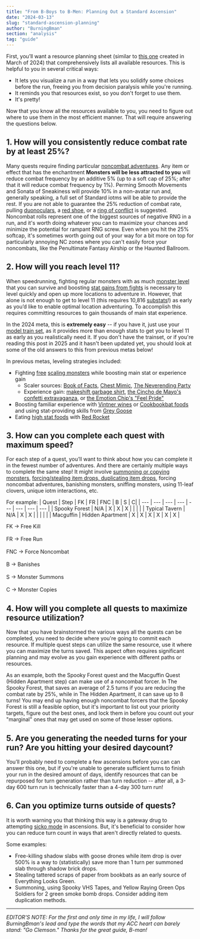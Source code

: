 ```yaml
---
title: "From B-Boys to B-Men: Planning Out a Standard Ascension"
date: "2024-03-13"
slug: "standard-ascension-planning"
author: "BurningBman"
section: "analysis"
tag: "guide"
---
```


First, you’ll want a resource planning sheet (similar to [this one](https://docs.google.com/spreadsheets/d/10hqe7_QHIZiFeS5z2yIVTxOw4hEQd78C2BK5gysl-2Q/edit#gid=465011855) created in March of 2024) that comprehensively lists all available resources. This is helpful to you in several critical ways:

- It lets you visualize a run in a way that lets you solidify some choices before the run, freeing you from decision paralysis while you're running.
- It reminds you that resources exist, so you don't forget to use them.
- It's pretty! 

Now that you know all the resources available to you, you need to figure out where to use them in the most efficient manner. That will require answering the questions below.

## 1. How will you consistently reduce combat rate by at least 25%?

Many quests require finding particular [noncombat adventures](https://kol.coldfront.net/thekolwiki/index.php/Combat_Frequency). Any item or effect that has the enchantment **Monsters will be less attracted to you** will reduce combat frequency by an additive 5% (up to a soft cap of 25%; after that it will reduce combat frequency by 1%). Perming Smooth Movements and Sonata of Sneakiness will provide 10% in a non-avatar run and, generally speaking, a full set of Standard iotms will be able to provide the rest. If you are not able to guarantee the 25% reduction of combat rate, pulling [duonoculars](https://kol.coldfront.net/thekolwiki/index.php/Duonoculars), a [red shoe](https://kol.coldfront.net/thekolwiki/index.php/Red_shoe), or a [ring of conflict](https://kol.coldfront.net/thekolwiki/index.php/Ring_of_conflict) is suggested. Noncombat rolls represent one of the biggest sources of negative RNG in a run, and it's worth doing whatever you can to maximize your chances and minimize the potential for rampant RNG screw. Even when you hit the 25% softcap, it's sometimes worth going out of your way for a bit more on top for particularly annoying NC zones where you can't easily force your noncombats, like the Penultimate Fantasy Airship or the Haunted Ballroom.

## 2. How will you reach level 11?

When speedrunning, fighting regular monsters with as much [monster level](https://kol.coldfront.net/thekolwiki/index.php/Monster_Level) that you can survive and boosting [stat gains from fights](https://kol.coldfront.net/thekolwiki/index.php/Stat_Gains_from_Fights) is necessary to level quickly and open up more locations to adventure in. However, that alone is not enough to get to level 11 (this requires 10,816 [substats](https://kol.coldfront.net/thekolwiki/index.php/Advancement)!) as early as you’d like to enable optimal location adventuring. To accomplish this requires committing resources to gain thousands of main stat experience.

In the 2024 meta, this is **extremely easy** -- if you have it, just use your [model train set](https://kol.coldfront.net/thekolwiki/index.php/Model_Train_Set), as it provides more than enough stats to get you to level 11 as early as you realistically need it. If you don't have the trainset, or if you're reading this post in 2025 and it hasn't been updated yet, you should look at some of the old answers to this from previous metas below!

In previous metas, leveling strategies included:

- Fighting [free](https://kol.coldfront.net/thekolwiki/index.php/Free_fights) [scaling monsters](https://kol.coldfront.net/thekolwiki/index.php/Special_Monsters) while boosting main stat or experience gain
	- Scaler sources: [Book of Facts](https://kol.coldfront.net/thekolwiki/index.php/Recall_Facts:_Monster_Habitats), [Chest Mimic](https://kol.coldfront.net/thekolwiki/index.php/Chest_Mimic), [The Neverending Party](https://kol.coldfront.net/thekolwiki/index.php/The_Neverending_Party)
	- Experience gain: [makeshift garbage shirt](https://kol.coldfront.net/thekolwiki/index.php/Makeshift_garbage_shirt), [the Cincho de Mayo's confetti extravaganza](https://kol.coldfront.net/thekolwiki/index.php/Cincho_de_Mayo), or [the Emotion Chip's "Feel Pride"](https://kol.coldfront.net/thekolwiki/index.php/Emotion_chip)
- Boosting familiar experience with [Vintner wines](https://kol.coldfront.net/thekolwiki/index.php/1950_Vampire_Vintner_wine) or [Cookbookbat foods](https://kol.coldfront.net/thekolwiki/index.php/Roasted_vegetable_focaccia) and using stat-providing skills from [Grey Goose](https://kol.coldfront.net/thekolwiki/index.php/Grey_Goose)
- Eating [high stat foods](https://kol.coldfront.net/thekolwiki/index.php/Guilty_sprout) with [Red Rocket](https://kol.coldfront.net/thekolwiki/index.php/Red_rocket)

## 3. How can you complete each quest with maximum speed?
For each step of a quest, you’ll want to think about how you can complete it in the fewest number of adventures. And there are certainly multiple ways to complete the same step! It might involve [summoning or copying monsters](https://www.loathers.net/analysis/faxes-and-summons/), [forcing/stealing item drops, duplicating item drops](https://docs.google.com/spreadsheets/d/1DX75n02AVJsmo_hzCV7KGEqw8-7NmNP7IugLEZNWBZA/edit#gid=0), forcing noncombat adventures, banishing monsters, sniffing monsters, using 11-leaf clovers, unique iotm interactions, etc.

For example:
| Quest | Step | FK | FR | FNC | B | S | C| 
| --- | --- | --- | --- | --- | --- | --- | --- |
| Spooky Forest | N/A | X | X | X | | | |
| Typical Tavern | N/A | X | X | | | | |
| Macguffin | Hidden Apartment | X | X | X | X | X | X |

FK → Free Kill<br></br>
FR → Free Run<br></br>
FNC → Force Noncombat<br></br>
B → Banishes<br></br>
S → Monster Summons<br></br>
C → Monster Copies

## 4. How will you complete all quests to maximize resource utilization?

Now that you have brainstormed the various ways all the quests can be completed, you need to decide where you're going to commit each resource. If multiple quest steps can utilize the same resource, use it where you can maximize the turns saved. This aspect often requires significant planning and may evolve as you gain experience with different paths or resources.

As an example, both the Spooky Forest quest and the Macguffin Quest (Hidden Apartment step) can make use of a noncombat forcer. In The Spooky Forest, that saves an average of 2.5 turns if you are reducing the combat rate by 25%, while in The Hidden Apartment, it can save up to 8 turns! You may end up having enough noncombat forcers that the Spooky Forest is still a feasible option, but it's important to list out your priority targets, figure out the best ones, and lock them in before you count out your "marginal" ones that may get used on some of those lesser options.

## 5. Are you generating the needed turns for your run? Are you hitting your desired daycount?

You’ll probably need to complete a few ascensions before you can can answer this one, but if you're unable to generate sufficient turns to finish your run in the desired amount of days, identify resources that can be repurposed for turn generation rather than turn reduction -- after all, a 3-day 600 turn run is technically faster than a 4-day 300 turn run! 

## 6. Can you optimize turns outside of quests?

It is worth warning you that thinking this way is a gateway drug to attempting [sicko mode](https://kol.coldfront.net/thekolwiki/index.php/User:The_ErosionSeeker/SICKO_Mode) in ascensions. But, it's beneficial to consider how you can reduce turn count in ways that aren't directly related to quests.

Some examples:
- Free-killing shadow slabs with goose drones while item drop is over 500% is a way to (statistically) save more than 1 turn per summoned slab through shadow brick drops.
- Stealing tattered scraps of paper from bookbats as an early source of Everything Looks Green.
- Summoning, using Spooky VHS Tapes, and Yellow Raying Green Ops Soldiers for 2 green smoke bomb drops. Consider adding item duplication methods.

---

*EDITOR'S NOTE: For the first and only time in my life, I will follow BurningBman's lead and type the words that my ACC heart can barely stand: "Go Clemson." Thanks for the great guide, B-man!* 